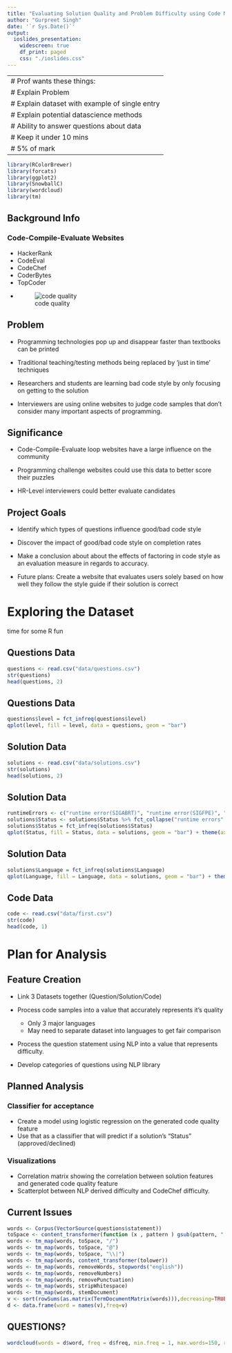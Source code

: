 ```yaml
---
title: "Evaluating Solution Quality and Problem Difficulty using Code Metrics"
author: "Gurpreet Singh"
date: '`r Sys.Date()`'
output:
  ioslides_presentation:
    widescreen: true
    df_print: paged
    css: "./ioslides.css"
---
```


---
# Prof wants these things:
# Explain Problem
# Explain dataset with example of single entry
# Explain potential datascience methods
# Ability to answer questions about data
# Keep it under 10 mins
# 5% of mark
---

```r
library(RColorBrewer)
library(forcats)
library(ggplot2)
library(SnowballC)
library(wordcloud)
library(tm)
```

## Background Info

### Code-Compile-Evaluate Websites
- HackerRank
- CodeEval
- CodeChef
- CoderBytes
- TopCoder
- ![code quality](code_quality.png)

## Problem

- Programming technologies pop up and disappear faster than textbooks can be printed

- Traditional teaching/testing methods being replaced by 'just in time' techniques

- Researchers and students are learning bad code style by only focusing on getting to the solution

- Interviewers are using online websites to judge code samples that don't consider many important aspects of programming.

## Significance

- Code-Compile-Evaluate loop websites have a large influence on the community

- Programming challenge websites could use this data to better score their puzzles

- HR-Level interviewers could better evaluate candidates

## Project Goals

- Identify which types of questions influence good/bad code style

- Discover the impact of good/bad code style on completion rates

- Make a conclusion about about the effects of factoring in code style as an evaluation measure in regards to accuracy.

- Future plans: Create a website that evaluates users solely based on how well they follow the style guide if their solution is correct
 
# Exploring the Dataset 
time for some R fun

## Questions Data {.smaller}

```r
questions <- read.csv("data/questions.csv")
str(questions)
head(questions, 2)
```

## Questions Data {.smaller}
```r
questions$level = fct_infreq(questions$level)
qplot(level, fill = level, data = questions, geom = "bar")
```

## Solution Data {.smaller}

```r
solutions <- read.csv("data/solutions.csv")
str(solutions)
head(solutions, 2)
```

## Solution Data {.smaller}

```r
runtimeErrors <- c("runtime error(SIGABRT)", "runtime error(SIGFPE)", "runtime error(OTHER)", "runtime error(NZEC)", "runtime error(SIGXFSZ)", "runtime error(SIGSEGV)", "")
solutions$Status <- solutions$Status %>% fct_collapse("runtime errors" = runtimeErrors)
solutions$Status = fct_infreq(solutions$Status)
qplot(Status, fill = Status, data = solutions, geom = "bar") + theme(axis.text.x = element_text(angle = 90, hjust = 1))
```

## Solution Data {.smaller}

```r
solutions$Language = fct_infreq(solutions$Language)
qplot(Language, fill = Language, data = solutions, geom = "bar") + theme(axis.text.x = element_text(angle = 90, hjust = 1)) + guides(fill=FALSE)
```

## Code Data {.smaller}

```r
code <- read.csv("data/first.csv")
str(code)
head(code, 1)
```

# Plan for Analysis

## Feature Creation
- Link 3 Datasets together (Question/Solution/Code)

- Process code samples into a value that accurately represents it's quality
  -   Only 3 major languages
  -   May need to separate dataset into languages to get fair comparison

- Process the question statement using NLP into a value that represents difficulty.
- Develop categories of questions using NLP library

## Planned Analysis

### Classifier for acceptance 

- Create a model using logistic regression on the generated code quality feature 
- Use that as a classifier that will predict if a solution's "Status" (approved/declined)

### Visualizations

- Correlation matrix showing the correlation between solution features and generated code quality feature
- Scatterplot between NLP derived difficulty and CodeChef difficulty.

## Current Issues

```r

words <- Corpus(VectorSource(questions$statement))
toSpace <- content_transformer(function (x , pattern ) gsub(pattern, " ", x))
words <- tm_map(words, toSpace, "/")
words <- tm_map(words, toSpace, "@")
words <- tm_map(words, toSpace, "\\|")
words <- tm_map(words, content_transformer(tolower))
words <- tm_map(words, removeWords, stopwords("english"))
words <- tm_map(words, removeNumbers)
words <- tm_map(words, removePunctuation)
words <- tm_map(words, stripWhitespace)
words <- tm_map(words, stemDocument)
v <- sort(rowSums(as.matrix(TermDocumentMatrix(words))),decreasing=TRUE)
d <- data.frame(word = names(v),freq=v)
```

## QUESTIONS? {.smaller}
```r
wordcloud(words = d$word, freq = d$freq, min.freq = 1, max.words=150, random.order=FALSE)
```

